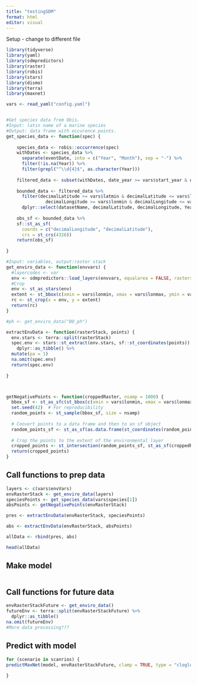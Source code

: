 ```yaml
---
title: "testingSDM"
format: html
editor: visual
---
```


Setup - change to different file

```r
library(tidyverse)
library(yaml)
library(sdmpredictors)
library(raster)
library(robis)
library(stars)
library(dismo)
library(terra)
library(maxnet)

vars <- read_yaml("config.yaml")


#Get species data from Obis.
#Input: latin name of a marine species
#Output: data frame with occurence points.
get_species_data <- function(spec) {
  
    species_data <- robis::occurrence(spec)
    withDates <- species_data %>%
      separate(eventDate, into = c("Year", "Month"), sep = "-") %>%
      filter(!is.na(Year)) %>%
      filter(grepl("^\\d{4}$", as.character(Year)))
    
    filtered_data <- subset(withDates, date_year >= vars$start_year & date_year <= vars$end_year)
    
    bounded_data <- filtered_data %>%
      filter(decimalLatitude >= vars$latmin & decimalLatitude <= vars$latmax &
               decimalLongitude >= vars$lonmin & decimalLongitude <= vars$lonmax) %>% 
      dplyr::select(datasetName, decimalLatitude, decimalLongitude, Year, Month, individualCount, vernacularName)
    
    obs_sf <- bounded_data %>% 
    sf::st_as_sf(
      coords = c("decimalLongitude", "decimalLatitude"),
      crs = st_crs(4326))
    return(obs_sf)
  
}

#Input: variables, output:raster stack
get_enviro_data <- function(envvars) {
  #layercodes <- var
  env <- sdmpredictors::load_layers(envvars, equalarea = FALSE, rasterstack = TRUE)
  #Crop
  env <- st_as_stars(env)
  extent <- st_bbox(c(xmin = vars$lonmin, xmax = vars$lonmax, ymin = vars$latmin, ymax = vars$latmax), crs = st_crs(env))
  rc <- st_crop(x = env, y = extent)
  return(rc)
}

#ph <- get_enviro_data("BO_ph")

extractEnvData <- function(rasterStack, points) {
  env.stars <- terra::split(rasterStack)
  spec.env <- stars::st_extract(env.stars, sf::st_coordinates(points)) %>%
    dplyr::as_tibble() %>% 
  mutate(pa = 1)
  na.omit(spec.env)
  return(spec.env)
  
}



getNegativePoints <- function(croppedRaster, nsamp = 1000) {
  bbox_sf <- st_as_sfc(st_bbox(c(xmin = vars$lonmin, xmax = vars$lonmax, ymin = vars$latmin, ymax = vars$latmax), crs = st_crs(croppedRaster)))
  set.seed(42)  # For reproducibility
  random_points <- st_sample(bbox_sf, size = nsamp)
  
  # Convert points to a data frame and then to an sf object
  random_points_sf <- st_as_sf(as.data.frame(st_coordinates(random_points)), coords = c("X", "Y"), crs = st_crs(croppedRaster))
  
  # Crop the points to the extent of the environmental layer
  cropped_points <- st_intersection(random_points_sf, st_as_sf(croppedRaster, as_points = FALSE, merge = TRUE))
  return(cropped_points)
}


```

## Call functions to prep data

```r
layers <- c(vars$envVars)
envRasterStack <- get_enviro_data(layers)
speciesPoints <- get_species_data(vars$species[1])
absPoints <- getNegativePoints(envRasterStack) 

pres <- extractEnvData(envRasterStack, speciesPoints) 

abs <- extractEnvData(envRasterStack, absPoints) 

allData <- rbind(pres, abs)

head(allData)

```

## Make model

```r


```

## Call functions for future data

```r
envRasterStackFuture <- get_enviro_data() 
futureEnv <- terra::split(envRasterStackFuture) %>% 
  dplyr::as_tibble()
na.omit(futureEnv)
#More data processing???
```

## Predict with model

```r
for (scenario in scanrios) {
predictMaxNet(model, envRasterStackFuture, clamp = TRUE, type = "cloglog")  ##Plot
  
}
```
